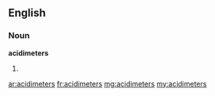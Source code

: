 ==English==

===Noun===
'''acidimeters'''

# {{plural of|acidimeter}}

[[ar:acidimeters]]
[[fr:acidimeters]]
[[mg:acidimeters]]
[[my:acidimeters]]
